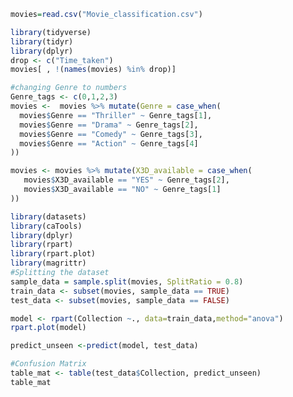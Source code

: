 ```{r}
movies=read.csv("Movie_classification.csv")
```

```{r}
library(tidyverse)
library(tidyr)
library(dplyr)
drop <- c("Time_taken")
movies[ , !(names(movies) %in% drop)]
```

```{r}
#changing Genre to numbers
Genre_tags <- c(0,1,2,3)
movies <-  movies %>% mutate(Genre = case_when(
  movies$Genre == "Thriller" ~ Genre_tags[1],
  movies$Genre == "Drama" ~ Genre_tags[2],
  movies$Genre == "Comedy" ~ Genre_tags[3],
  movies$Genre == "Action" ~ Genre_tags[4]
))

```

```{r}
movies <- movies %>% mutate(X3D_available = case_when(
   movies$X3D_available == "YES" ~ Genre_tags[2],
   movies$X3D_available == "NO" ~ Genre_tags[1]
))
```


```{r}

library(datasets)
library(caTools)
library(dplyr)
library(rpart)
library(rpart.plot)
library(magrittr)
#Splitting the dataset
sample_data = sample.split(movies, SplitRatio = 0.8)
train_data <- subset(movies, sample_data == TRUE)
test_data <- subset(movies, sample_data == FALSE)
```

```{r}
model <- rpart(Collection ~., data=train_data,method="anova")
rpart.plot(model)
```
```{r}
predict_unseen <-predict(model, test_data)
```

```{r}
#Confusion Matrix
table_mat <- table(test_data$Collection, predict_unseen)
table_mat
```


